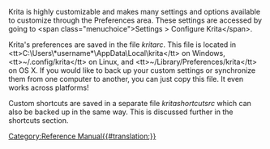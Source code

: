 Krita is highly customizable and makes many settings and options available to customize through the Preferences area. These settings are accessed by going to &lt;span class="menuchoice">Settings > Configure Krita&lt;/span>.

Krita's preferences are saved in the file ''kritarc''. This file is located in &lt;tt>C:\Users\*username*\AppData\Local\krita&lt;/tt> on Windows, &lt;tt>~/.config/krita&lt;/tt> on Linux, and &lt;tt>~/Library/Preferences/krita&lt;/tt> on OS X. If you would like to back up your custom settings or synchronize them from one computer to another, you can just copy this file. It even works across platforms!

Custom shortcuts are saved in a separate file ''kritashortcutsrc'' which can also be backed up in the same way. This is discussed further in the shortcuts section.
    
[[Category:Reference Manual{{#translation:}}]]

